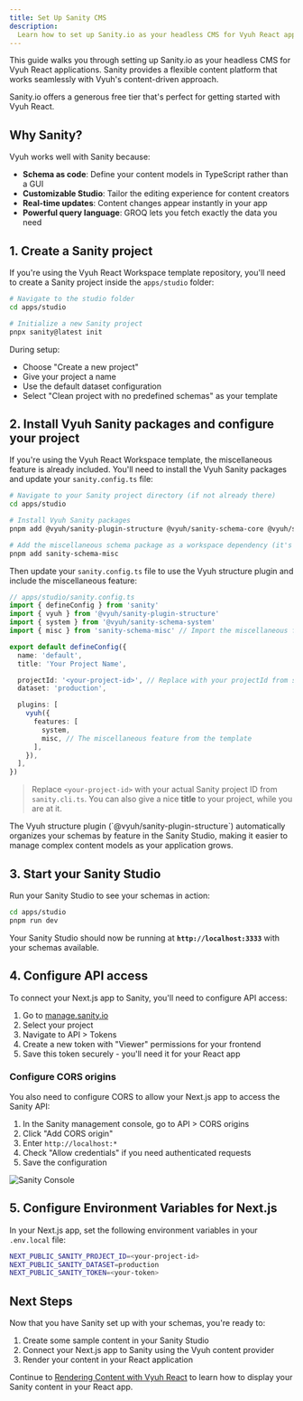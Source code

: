 ```yaml
---
title: Set Up Sanity CMS
description:
  Learn how to set up Sanity.io as your headless CMS for Vyuh React applications
---
```



This guide walks you through setting up Sanity.io as your headless CMS for Vyuh
React applications. Sanity provides a flexible content platform that works
seamlessly with Vyuh's content-driven approach.

<Aside type="tip">
  Sanity.io offers a generous free tier that's perfect for getting started with
  Vyuh React.
</Aside>

## Why Sanity?

Vyuh works well with Sanity because:

- **Schema as code**: Define your content models in TypeScript rather than a GUI
- **Customizable Studio**: Tailor the editing experience for content creators
- **Real-time updates**: Content changes appear instantly in your app
- **Powerful query language**: GROQ lets you fetch exactly the data you need

## 1. Create a Sanity project

If you're using the Vyuh React Workspace template repository, you'll need to
create a Sanity project inside the `apps/studio` folder:

```bash
# Navigate to the studio folder
cd apps/studio

# Initialize a new Sanity project
pnpx sanity@latest init
```

During setup:

- Choose "Create a new project"
- Give your project a name
- Use the default dataset configuration
- Select "Clean project with no predefined schemas" as your template

## 2. Install Vyuh Sanity packages and configure your project

If you're using the Vyuh React Workspace template, the miscellaneous feature is
already included. You'll need to install the Vyuh Sanity packages and update
your `sanity.config.ts` file:

```bash
# Navigate to your Sanity project directory (if not already there)
cd apps/studio

# Install Vyuh Sanity packages
pnpm add @vyuh/sanity-plugin-structure @vyuh/sanity-schema-core @vyuh/sanity-schema-system

# Add the miscellaneous schema package as a workspace dependency (it's already in the workspace)
pnpm add sanity-schema-misc
```

Then update your `sanity.config.ts` file to use the Vyuh structure plugin and
include the miscellaneous feature:

```typescript {5,18}
// apps/studio/sanity.config.ts
import { defineConfig } from 'sanity'
import { vyuh } from '@vyuh/sanity-plugin-structure'
import { system } from '@vyuh/sanity-schema-system'
import { misc } from 'sanity-schema-misc' // Import the miscellaneous feature

export default defineConfig({
  name: 'default',
  title: 'Your Project Name',

  projectId: '<your-project-id>', // Replace with your projectId from sanity.cli.ts
  dataset: 'production',

  plugins: [
    vyuh({
      features: [
        system,
        misc, // The miscellaneous feature from the template
      ],
    }),
  ],
})
```

> Replace `<your-project-id>` with your actual Sanity project ID from
> `sanity.cli.ts`. You can also give a nice **title** to your project, while you
> are at it.

<Aside type="note" title="Vyuh Sanity Plugin">
  The Vyuh structure plugin (`@vyuh/sanity-plugin-structure`) automatically
  organizes your schemas by feature in the Sanity Studio, making it easier to
  manage complex content models as your application grows.
</Aside>

## 3. Start your Sanity Studio

Run your Sanity Studio to see your schemas in action:

```bash
cd apps/studio
pnpm run dev
```

Your Sanity Studio should now be running at **`http://localhost:3333`** with
your schemas available.

## 4. Configure API access

To connect your Next.js app to Sanity, you'll need to configure API access:

1. Go to [manage.sanity.io](https://manage.sanity.io)
2. Select your project
3. Navigate to API > Tokens
4. Create a new token with "Viewer" permissions for your frontend
5. Save this token securely - you'll need it for your React app

### Configure CORS origins

You also need to configure CORS to allow your Next.js app to access the Sanity
API:

1. In the Sanity management console, go to API > CORS origins
2. Click "Add CORS origin"
3. Enter `http://localhost:*`
4. Check "Allow credentials" if you need authenticated requests
5. Save the configuration

![Sanity Console](./sanity-manage-console.png)

## 5. Configure Environment Variables for Next.js

In your Next.js app, set the following environment variables in your
`.env.local` file:

```bash
NEXT_PUBLIC_SANITY_PROJECT_ID=<your-project-id>
NEXT_PUBLIC_SANITY_DATASET=production
NEXT_PUBLIC_SANITY_TOKEN=<your-token>
```

## Next Steps

Now that you have Sanity set up with your schemas, you're ready to:

1. Create some sample content in your Sanity Studio
2. Connect your Next.js app to Sanity using the Vyuh content provider
3. Render your content in your React application

Continue to [Rendering Content with Vyuh React](/react/guides/rendering-content)
to learn how to display your Sanity content in your React app.
